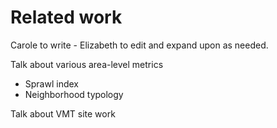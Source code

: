 # Related work

Carole to write - Elizabeth to edit and expand upon as needed.

Talk about various area-level metrics

* Sprawl index
* Neighborhood typology

Talk about VMT site work


